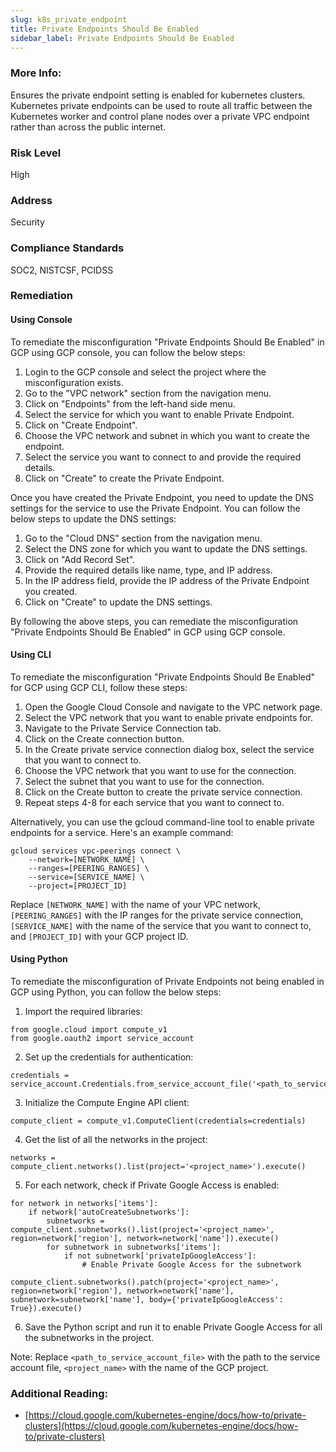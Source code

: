 ```yaml
---
slug: k8s_private_endpoint
title: Private Endpoints Should Be Enabled
sidebar_label: Private Endpoints Should Be Enabled
---
```


### More Info:

Ensures the private endpoint setting is enabled for kubernetes clusters. Kubernetes private endpoints can be used to route all traffic between the Kubernetes worker and control plane nodes over a private VPC endpoint rather than across the public internet.

### Risk Level

High

### Address

Security

### Compliance Standards

SOC2, NISTCSF, PCIDSS

### Remediation

#### Using Console

To remediate the misconfiguration "Private Endpoints Should Be Enabled" in GCP using GCP console, you can follow the below steps:

1. Login to the GCP console and select the project where the misconfiguration exists.
2. Go to the "VPC network" section from the navigation menu.
3. Click on "Endpoints" from the left-hand side menu.
4. Select the service for which you want to enable Private Endpoint.
5. Click on "Create Endpoint".
6. Choose the VPC network and subnet in which you want to create the endpoint.
7. Select the service you want to connect to and provide the required details.
8. Click on "Create" to create the Private Endpoint.

Once you have created the Private Endpoint, you need to update the DNS settings for the service to use the Private Endpoint. You can follow the below steps to update the DNS settings:

1. Go to the "Cloud DNS" section from the navigation menu.
2. Select the DNS zone for which you want to update the DNS settings.
3. Click on "Add Record Set".
4. Provide the required details like name, type, and IP address.
5. In the IP address field, provide the IP address of the Private Endpoint you created.
6. Click on "Create" to update the DNS settings.

By following the above steps, you can remediate the misconfiguration "Private Endpoints Should Be Enabled" in GCP using GCP console.

#### Using CLI

To remediate the misconfiguration "Private Endpoints Should Be Enabled" for GCP using GCP CLI, follow these steps:

1. Open the Google Cloud Console and navigate to the VPC network page.
2. Select the VPC network that you want to enable private endpoints for.
3. Navigate to the Private Service Connection tab.
4. Click on the Create connection button.
5. In the Create private service connection dialog box, select the service that you want to connect to.
6. Choose the VPC network that you want to use for the connection.
7. Select the subnet that you want to use for the connection.
8. Click on the Create button to create the private service connection.
9. Repeat steps 4-8 for each service that you want to connect to.

Alternatively, you can use the gcloud command-line tool to enable private endpoints for a service. Here's an example command:

```
gcloud services vpc-peerings connect \
    --network=[NETWORK_NAME] \
    --ranges=[PEERING_RANGES] \
    --service=[SERVICE_NAME] \
    --project=[PROJECT_ID]
```

Replace `[NETWORK_NAME]` with the name of your VPC network, `[PEERING_RANGES]` with the IP ranges for the private service connection, `[SERVICE_NAME]` with the name of the service that you want to connect to, and `[PROJECT_ID]` with your GCP project ID.

#### Using Python

To remediate the misconfiguration of Private Endpoints not being enabled in GCP using Python, you can follow the below steps:

1. Import the required libraries:

```
from google.cloud import compute_v1
from google.oauth2 import service_account
```

2. Set up the credentials for authentication:

```
credentials = service_account.Credentials.from_service_account_file('<path_to_service_account_file>')
```

3. Initialize the Compute Engine API client:

```
compute_client = compute_v1.ComputeClient(credentials=credentials)
```

4. Get the list of all the networks in the project:

```
networks = compute_client.networks().list(project='<project_name>').execute()
```

5. For each network, check if Private Google Access is enabled:

```
for network in networks['items']:
    if network['autoCreateSubnetworks']:
        subnetworks = compute_client.subnetworks().list(project='<project_name>', region=network['region'], network=network['name']).execute()
        for subnetwork in subnetworks['items']:
            if not subnetwork['privateIpGoogleAccess']:
                # Enable Private Google Access for the subnetwork
                compute_client.subnetworks().patch(project='<project_name>', region=network['region'], network=network['name'], subnetwork=subnetwork['name'], body={'privateIpGoogleAccess': True}).execute()
```

6. Save the Python script and run it to enable Private Google Access for all the subnetworks in the project.

Note: Replace `<path_to_service_account_file>` with the path to the service account file, `<project_name>` with the name of the GCP project.


### Additional Reading:

- [https://cloud.google.com/kubernetes-engine/docs/how-to/private-clusters](https://cloud.google.com/kubernetes-engine/docs/how-to/private-clusters) 

